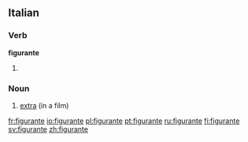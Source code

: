 ==Italian==

===Verb===
'''figurante'''

# {{present participle of|[[figurare#Italian|figurare]]|lang=it}}

===Noun===
{{it-noun|figurant|m|e|i}}

# [[extra]] (in a film)

[[fr:figurante]]
[[io:figurante]]
[[pl:figurante]]
[[pt:figurante]]
[[ru:figurante]]
[[fi:figurante]]
[[sv:figurante]]
[[zh:figurante]]